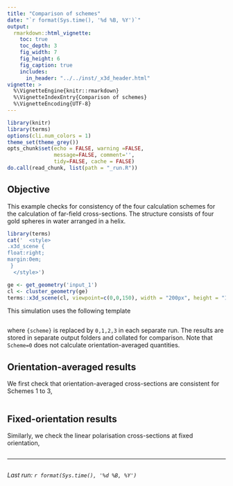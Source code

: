 ```yaml
---
title: "Comparison of schemes"
date: "`r format(Sys.time(), '%d %B, %Y')`"
output:
  rmarkdown::html_vignette:
    toc: true
    toc_depth: 3
    fig_width: 7
    fig_height: 6
    fig_caption: true
    includes:
      in_header: "../../inst/_x3d_header.html"
vignette: >
  %\VignetteEngine{knitr::rmarkdown}
  %\VignetteIndexEntry{Comparison of schemes}
  %\VignetteEncoding{UTF-8}
---
```


```r
library(knitr)
library(terms)
options(cli.num_colors = 1)
theme_set(theme_grey())
opts_chunk$set(echo = FALSE, warning =FALSE,
               message=FALSE, comment='', 
               tidy=FALSE, cache = FALSE)
do.call(read_chunk, list(path = "_run.R"))
```

## Objective 

This example checks for consistency of the four calculation schemes for the calculation of far-field cross-sections. The structure consists of four gold spheres in water arranged in a helix.


```r
library(terms)
cat('  <style>
.x3d_scene {
float:right;
margin:0em;
 }
  </style>')

ge <- get_geometry('input_1')
cl <- cluster_geometry(ge)
terms::x3d_scene(cl, viewpoint=c(0,0,150), width = "200px", height = "150px") 
```

This simulation uses the following template
```r
```

where `{scheme}` is replaced by `0,1,2,3` in each separate run. The results are stored in separate output folders and collated for comparison. Note that `Scheme=0` does not calculate orientation-averaged quantities.

## Orientation-averaged results

We first check that orientation-averaged cross-sections are consistent for Schemes 1 to 3,

```r
```

## Fixed-orientation results

Similarly, we check the linear polarisation cross-sections at fixed orientation,

```r
```


-----

```r
```
_Last run: `r format(Sys.time(), '%d %B, %Y')`_
